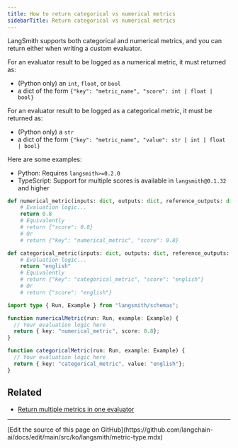 ```yaml
---
title: How to return categorical vs numerical metrics
sidebarTitle: Return categorical vs numerical metrics
---
```


LangSmith supports both categorical and numerical metrics, and you can return either when writing a custom evaluator.

For an evaluator result to be logged as a numerical metric, it must returned as:

* (Python only) an `int`, `float`, or `bool`
* a dict of the form `{"key": "metric_name", "score": int | float | bool}`

For an evaluator result to be logged as a categorical metric, it must be returned as:

* (Python only) a `str`
* a dict of the form `{"key": "metric_name", "value": str | int | float | bool}`

Here are some examples:

- Python: Requires `langsmith>=0.2.0`
- TypeScript: Support for multiple scores is available in `langsmith@0.1.32` and higher

<CodeGroup>

```python Python
def numerical_metric(inputs: dict, outputs: dict, reference_outputs: dict) -> float:
    # Evaluation logic...
    return 0.8
    # Equivalently
    # return {"score": 0.8}
    # Or
    # return {"key": "numerical_metric", "score": 0.8}

def categorical_metric(inputs: dict, outputs: dict, reference_outputs: dict) -> str:
    # Evaluation logic...
    return "english"
    # Equivalently
    # return {"key": "categorical_metric", "score": "english"}
    # Or
    # return {"score": "english"}
```

```typescript TypeScript
import type { Run, Example } from "langsmith/schemas";

function numericalMetric(run: Run, example: Example) {
  // Your evaluation logic here
  return { key: "numerical_metric", score: 0.8};
}

function categoricalMetric(run: Run, example: Example) {
  // Your evaluation logic here
  return { key: "categorical_metric", value: "english"};
}
```

</CodeGroup>

## Related

* [Return multiple metrics in one evaluator](/langsmith/multiple-scores)

---

<Callout icon="pen-to-square" iconType="regular">
  [Edit the source of this page on GitHub](https://github.com/langchain-ai/docs/edit/main/src/ko/langsmith/metric-type.mdx)
</Callout>
